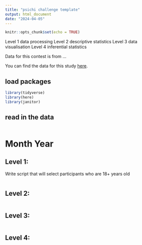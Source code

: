 ```yaml
---
title: "psichi challenge template"
output: html_document
date: "2024-04-05"
---
```


```r
knitr::opts_chunk$set(echo = TRUE)
```

Level 1 data processing
Level 2 descriptive statistics
Level 3 data visualisation
Level 4 inferential statistics

Data for this contest is from ...

You can find the data for this study [here](...).

## load packages

```r
library(tidyverse)
library(here)
library(janitor)

```


## read in the data

```r



```



#  Month Year

## Level 1: 

Write script that will select participants who are 18+ years old


```r


```
 


## Level 2: 



```r

```
 

## Level 3: 



 
```r


```

## Level 4: 



```r



```

